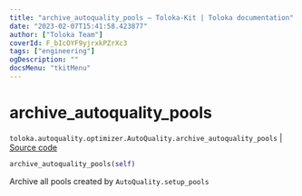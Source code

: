 ```yaml
---
title: "archive_autoquality_pools — Toloka-Kit | Toloka documentation"
date: "2023-02-07T15:41:58.423877"
author: ["Toloka Team"]
coverId: F_bIcOYF9yjrxkPZrXc3
tags: ["engineering"]
ogDescription: ""
docsMenu: "tkitMenu"
---
```


# archive_autoquality_pools
`toloka.autoquality.optimizer.AutoQuality.archive_autoquality_pools` | [Source code](https://github.com/Toloka/toloka-kit/blob/v1.1.3/src/autoquality/optimizer.py#L434)

```python
archive_autoquality_pools(self)
```

Archive all pools created by `AutoQuality.setup_pools`